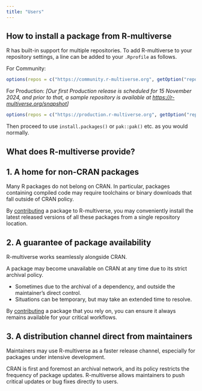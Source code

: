 ```yaml
---
title: "Users"
---
```


## How to install a package from R-multiverse

R has built-in support for multiple repositories. To add R-multiverse to your repository settings, a line can be added to your `.Rprofile` as follows.

For Community:

```r
options(repos = c("https://community.r-multiverse.org", getOption("repos")))
```

For Production:
*[Our first Production release is scheduled for 15 November 2024, and prior to that, a sample repository is available at <https://r-multiverse.org/snapshot>]*
```r
options(repos = c("https://production.r-multiverse.org", getOption("repos")))
```

Then proceed to use `install.packages()` or `pak::pak()` etc. as you would normally.

## What does R-multiverse provide?

::: {.callout-tip collapse="true"}
## 1. A home for non-CRAN packages

Many R packages do not belong on CRAN. In particular, packages containing compiled code may require toolchains or binary downloads that fall outside of CRAN policy.

By [contributing](contributors.qmd) a package to R-multiverse, you may conveniently install the latest released versions of all these packages from a single repository location.
:::

::: {.callout-tip collapse="true"}
## 2. A guarantee of package availability

R-multiverse works seamlessly alongside CRAN.

A package may become unavailable on CRAN at any time due to its strict archival policy.

- Sometimes due to the archival of a dependency, and outside the maintainer's direct control.
- Situations can be temporary, but may take an extended time to resolve.

By [contributing](contributors.qmd) a package that you rely on, you can ensure it always remains available for your critical workflows.
:::

::: {.callout-tip collapse="true"}
## 3. A distribution channel direct from maintainers

Maintainers may use R-multiverse as a faster release channel, especially for packages under intensive development. 

CRAN is first and foremost an archival network, and its policy restricts the frequency of package updates. R-multiverse allows maintainers to push critical updates or bug fixes directly to users.
:::
